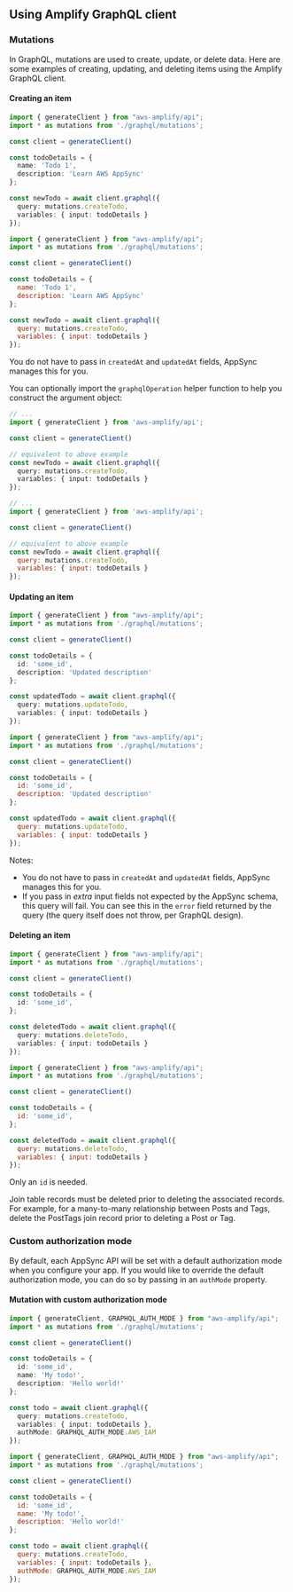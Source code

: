 ## Using Amplify GraphQL client

### Mutations

In GraphQL, mutations are used to create, update, or delete data. Here are some examples of creating, updating, and deleting items using the Amplify GraphQL client.

#### Creating an item

<BlockSwitcher>
<Block name="TypeScript">

```ts
import { generateClient } from "aws-amplify/api";
import * as mutations from './graphql/mutations';

const client = generateClient()

const todoDetails = {
  name: 'Todo 1',
  description: 'Learn AWS AppSync'
};

const newTodo = await client.graphql({ 
  query: mutations.createTodo, 
  variables: { input: todoDetails }
});
```

</Block>

<Block name="JavaScript">

```js
import { generateClient } from "aws-amplify/api";
import * as mutations from './graphql/mutations';

const client = generateClient()

const todoDetails = {
  name: 'Todo 1',
  description: 'Learn AWS AppSync'
};

const newTodo = await client.graphql({ 
  query: mutations.createTodo, 
  variables: { input: todoDetails }
});
```

</Block>
</BlockSwitcher>

You do not have to pass in `createdAt` and `updatedAt` fields, AppSync manages this for you.

You can optionally import the `graphqlOperation` helper function to help you construct the argument object:

<BlockSwitcher>
<Block name="TypeScript">

```ts
// ...
import { generateClient } from 'aws-amplify/api';

const client = generateClient()

// equivalent to above example
const newTodo = await client.graphql({
  query: mutations.createTodo,
  variables: { input: todoDetails }
});
```

</Block>

<Block name="JavaScript">

```js
// ...
import { generateClient } from 'aws-amplify/api';

const client = generateClient()

// equivalent to above example
const newTodo = await client.graphql({
  query: mutations.createTodo,
  variables: { input: todoDetails }
});
```

</Block>
</BlockSwitcher>

#### Updating an item

<BlockSwitcher>
<Block name="TypeScript">

```ts
import { generateClient } from "aws-amplify/api";
import * as mutations from './graphql/mutations';

const client = generateClient()

const todoDetails = {
  id: 'some_id',
  description: 'Updated description'
};

const updatedTodo = await client.graphql({ 
  query: mutations.updateTodo, 
  variables: { input: todoDetails }
});
```

</Block>

<Block name="JavaScript">

```js
import { generateClient } from "aws-amplify/api";
import * as mutations from './graphql/mutations';

const client = generateClient()

const todoDetails = {
  id: 'some_id',
  description: 'Updated description'
};

const updatedTodo = await client.graphql({ 
  query: mutations.updateTodo, 
  variables: { input: todoDetails }
});
```

</Block>
</BlockSwitcher>

Notes:

- You do not have to pass in `createdAt` and `updatedAt` fields, AppSync manages this for you.
- If you pass in *extra* input fields not expected by the AppSync schema, this query will fail. You can see this in the `error` field returned by the query (the query itself does not throw, per GraphQL design).

#### Deleting an item

<BlockSwitcher>
<Block name="TypeScript">

```ts
import { generateClient } from "aws-amplify/api";
import * as mutations from './graphql/mutations';

const client = generateClient()

const todoDetails = {
  id: 'some_id',
};

const deletedTodo = await client.graphql({ 
  query: mutations.deleteTodo, 
  variables: { input: todoDetails }
});
```

</Block>

<Block name="JavaScript">

```js
import { generateClient } from "aws-amplify/api";
import * as mutations from './graphql/mutations';

const client = generateClient()

const todoDetails = {
  id: 'some_id',
};

const deletedTodo = await client.graphql({ 
  query: mutations.deleteTodo, 
  variables: { input: todoDetails }
});
```

</Block>
</BlockSwitcher>

Only an `id` is needed.

<Callout>
Join table records must be deleted prior to deleting the associated records. For example, for a many-to-many relationship between Posts and Tags, delete the PostTags join record prior to deleting a Post or Tag.
</Callout>

### Custom authorization mode

By default, each AppSync API will be set with a default authorization mode when you configure your app. If you would like to override the default authorization mode, you can do so by passing in an `authMode` property.

#### Mutation with custom authorization mode

<BlockSwitcher>
<Block name="TypeScript">

```ts
import { generateClient, GRAPHQL_AUTH_MODE } from "aws-amplify/api";
import * as mutations from './graphql/mutations';

const client = generateClient()

const todoDetails = {
  id: 'some_id',
  name: 'My todo!',
  description: 'Hello world!'
};

const todo = await client.graphql({
  query: mutations.createTodo,
  variables: { input: todoDetails },
  authMode: GRAPHQL_AUTH_MODE.AWS_IAM
});
```

</Block>

<Block name="JavaScript">

```js
import { generateClient, GRAPHQL_AUTH_MODE } from "aws-amplify/api";
import * as mutations from './graphql/mutations';

const client = generateClient()

const todoDetails = {
  id: 'some_id',
  name: 'My todo!',
  description: 'Hello world!'
};

const todo = await client.graphql({
  query: mutations.createTodo,
  variables: { input: todoDetails },
  authMode: GRAPHQL_AUTH_MODE.AWS_IAM
});
```

</Block>
</BlockSwitcher>
